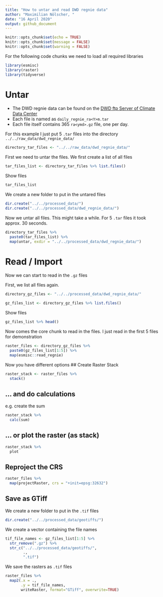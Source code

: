 ```yaml
---
title: "How to untar and read DWD regnie data"
author: "Maximilian Nölscher, "
date: "16 April 2020"
output: github_document
---
```


```r
knitr::opts_chunk$set(echo = TRUE)
knitr::opts_chunk$set(message = FALSE)
knitr::opts_chunk$set(warning = FALSE)
```


For the following code chunks we need to load all required libraries
```r
library(esmisc)
library(raster)
library(tidyverse)
```


# Untar

- The DWD regnie data can be found on the [DWD ftp Server of Climate Data Center](https://opendata.dwd.de/climate_environment/CDC/grids_germany/daily/regnie/)
- Each file is named as `daily_regnie_ra<Y>m.tar`
- Each file itself contains 365 `ra<ymd>.gz` file, one per day.

For this example I just put 5 `.tar` files into the directory `../../raw_data/dwd_regnie_data/`
```r
directory_tar_files <- "../../raw_data/dwd_regnie_data/"
```

First we need to untar the files.
We first create a list of all files
```r
tar_files_list <- directory_tar_files %>% list.files()
```

Show files
```r
tar_files_list
```

We create a new folder to put in the untared files
```r
dir.create("../../processed_data/")
dir.create("../../processed_data/dwd_regnie_data/")
```


Now we untar all files. This might take a while. For 5 `.tar` files it took approx. 30 seconds.
```r
directory_tar_files %>% 
  paste0(tar_files_list) %>% 
  map(untar, exdir = "../../processed_data/dwd_regnie_data/")
```

# Read / Import

Now we can start to read in the `.gz` files

First, we list all files again.
```r
directory_gz_files <- "../../processed_data/dwd_regnie_data/"
```

```r
gz_files_list <- directory_gz_files %>% list.files()
```

Show files
```r
gz_files_list %>% head()
```

Now comes the core chunk to read in the files. I just read in the first 5 files for demonstration
```r
raster_files <- directory_gz_files %>% 
  paste0(gz_files_list[1:5]) %>% 
  map(esmisc::read_regnie)
```

Now you have different options
## Create Raster Stack
```r
raster_stack <- raster_files %>% 
  stack()
```

## ... and do calculations

e.g. create the sum
```r
raster_stack %>% 
  calc(sum)
```

## ... or plot the raster (as stack)
```r
raster_stack %>% 
  plot
```

## Reproject the CRS
```r
raster_files %>% 
  map(projectRaster, crs = "+init=epsg:32632")
```


## Save as GTiff

We create a new folder to put in the `.tif` files
```r
dir.create("../../processed_data/geotiffs/")
```

We create a vector containing the file names
```r
tif_file_names <- gz_files_list[1:5] %>% 
  str_remove(".gz") %>% 
  str_c("../../processed_data/geotiffs/",
        .,
        ".tif")
```

We save the rasters as `.tif` files
```r
raster_files %>% 
  map2(.x = .,
       .y = tif_file_names, 
       writeRaster, format="GTiff", overwrite=TRUE)
```

